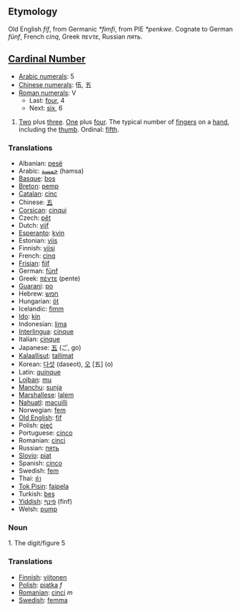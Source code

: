 == Etymology ==
Old English ''fíf'', from Germanic ''*fimfi'', from PIE ''*penkwe''. Cognate to German ''fünf'', French ''cinq'', Greek ''πεντε'', Russian ''пять''.


== [[Cardinal Number]] ==
*[[w:Arabic Numerals|Arabic numerals]]: 5
*[[w:Chinese numerals|Chinese numerals]]: 伍, 五
*[[w:Roman numerals|Roman numerals]]: V
**Last: [[four]], 4
**Next: [[six]], 6

# [[Two]] plus [[three]]. [[One]] plus [[four]]. The typical number of [[finger]]s on a [[hand]], including the [[thumb]]. Ordinal: [[fifth]].


=== Translations ===
*Albanian: [[pesë]]
*Arabic: [[خمسة]] (hamsa)
*[[Basque]]: [[bos]]
*[[Breton]]: [[pemp]]
*[[Catalan]]: [[cinc]]
*Chinese: [[五]]
*[[Corsican]]: [[cinqui]]
*Czech: [[pět]]
*Dutch: [[vijf]]
*[[Esperanto]]: [[kvin]]
*Estonian: [[viis]]
*Finnish: [[viisi]]
*French: [[cinq]]
*[[Frisian]]: [[fiif]]
*German: [[fünf]]
*Greek: [[πέντε]] (pente)
*[[Guarani]]: [[po]]
*Hebrew: [[חמש]]
*Hungarian: [[öt]]
*Icelandic: [[fimm]]
*[[Ido]]: [[kin]]
*Indonesian: [[lima]]
*[[Interlingua]]: [[cinque]]
*Italian: [[cinque]]
*Japanese: [[五]] (ご, go)
*[[Kalaallisut]]: [[tallimat]]
*Korean: [[다섯]] (daseot), [[오]] [五] (o)
*Latin: [[quinque]]
*[[Lojban]]: [[mu]]
*[[Manchu]]: [[sunja]]
*[[Marshallese]]: [[ļalem]]
*[[Nahuatl]]: [[macuilli]]
*Norwegian: [[fem]]
*[[Old English]]: [[fif]]
*Polish: [[pięć]]
*Portuguese: [[cinco]]
*Romanian: [[cinci]]
*Russian: [[пять]]
*[[Slovio]]: [[piat]]
*Spanish: [[cinco]]
*Swedish: [[fem]]
*Thai: [[ห้า]]
*[[Tok Pisin]]: [[faipela]]
*Turkish: [[beş]]
*[[Yiddish]]: [[פֿינף]] (finf)
*Welsh: [[pump]]

=== Noun ===

1. The digit/figure 5

=== Translations ===
*[[Finnish]]: [[viitonen]]
*[[Polish]]: [[piątka]] ''f''
*[[Romanian]]: [[cinci]] ''m''
*[[Swedish]]: [[femma]]